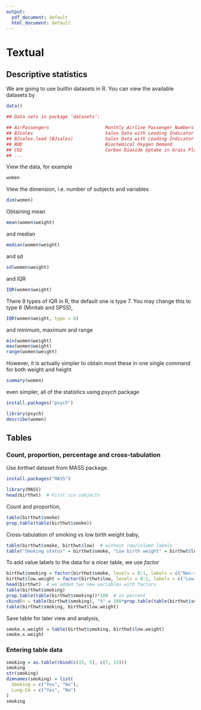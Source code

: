 ```yaml
---
output:
  pdf_document: default
  html_document: default
---
```

# Textual

## Descriptive statistics
We are going to use builtin datasets in R. You can view the available datasets by
```r
data()
```

```r
## Data sets in package ‘datasets’:

## AirPassengers                     Monthly Airline Passenger Numbers 1949-1960
## BJsales                           Sales Data with Leading Indicator
## BJsales.lead (BJsales)            Sales Data with Leading Indicator
## BOD                               Biochemical Oxygen Demand
## CO2                               Carbon Dioxide Uptake in Grass Plants
## ...
```

View the data, for example
```r
women
```
View the dimension, i.e. number of subjects and variables
```r
dim(women)
```

Obtaining mean
```r
mean(women$weight)
```
and median
```r
median(women$weight)
```
and sd
```r
sd(women$weight)
```
and IQR
```r
IQR(women$weight)
```
There 9 types of IQR in R, the default one is type 7. You may change this to type 6 (Minitab and SPSS),
```r
IQR(women$weight, type = 6)
```
and minimum, maximum and range
```r
min(women$weight)
max(women$weight)
range(women$weight)
```

However, it is actually simpler to obtain most these in one single command for both weight and height
```r
summary(women)
```
even simpler, all of the statistics using *psych* package
```r
install.packages("psych")
```

```r
library(psych)
describe(women)
```



## Tables

### Count, proportion, percentage and cross-tabulation
Use *birthwt* dataset from MASS package.
```r
install.packages("MASS")
```

```r
library(MASS)
head(birthwt)  # First six subjects
```

Count and proportion,
```r
table(birthwt$smoke)
prop.table(table(birthwt$smoke))
```

Cross-tabulation of smoking vs low birth weight baby,
```r
table(birthwt$smoke, birthwt$low)  # without row/column labels
table("Smoking status" = birthwt$smoke, "Low birth weight" = birthwt$low)  # with row/column labels
```
To add value labels to the data for a nicer table, we use *factor*
```r
birthwt$smoking = factor(birthwt$smoke, levels = 0:1, labels = c("Non-smoker", "Smoker"))
birthwt$low.weight = factor(birthwt$low, levels = 0:1, labels = c("Low <2.5kg", "Normal >2.5kg"))
head(birthwt)  # we added two new variables with factors
table(birthwt$smoking)
prop.table(table(birthwt$smoking))*100  # in percent
cbind(n = table(birthwt$smoking), "%" = 100*prop.table(table(birthwt$smoking)))  # using cbind
table(birthwt$smoking, birthwt$low.weight)
```
Save table for later view and analysis,
```r
smoke.x.weight = table(birthwt$smoking, birthwt$low.weight)
smoke.x.weight
```

### Entering table data
```r
smoking = as.table(rbind(c(15, 5), c(7, 13)))
smoking
str(smoking)
dimnames(smoking) = list(
  Smoking = c("Yes", "No"),
  Lung.CA = c("Yes", "No")
)
smoking
```
